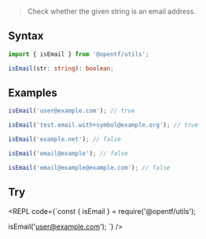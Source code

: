 
> Check whether the given string is an email address.

## Syntax

```ts
import { isEmail } from '@opentf/utils';

isEmail(str: string): boolean;
```

## Examples

```ts
isEmail('user@example.com'); // true

isEmail('test.email.with+symbol@example.org'); // true

isEmail('example.net'); // false

isEmail('email@example'); // false

isEmail('email@example@example.com'); // false
```

## Try

<REPL code={`const { isEmail } = require('@opentf/utils');

isEmail('user@example.com');
`} />